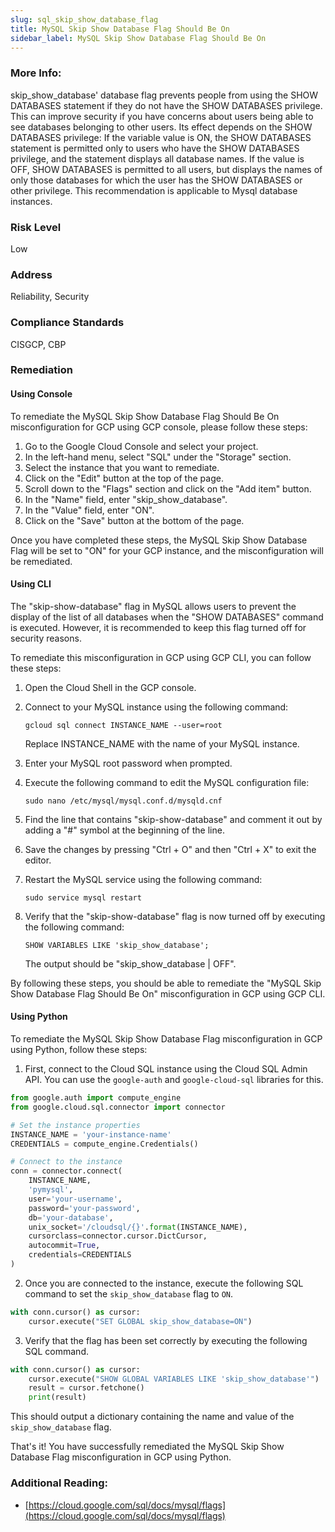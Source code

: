 ```yaml
---
slug: sql_skip_show_database_flag
title: MySQL Skip Show Database Flag Should Be On
sidebar_label: MySQL Skip Show Database Flag Should Be On
---
```


### More Info:

skip_show_database' database flag prevents people from using the SHOW DATABASES statement if they do not have the SHOW DATABASES privilege. This can improve security if you have concerns about users being able to see databases belonging to other users. Its effect depends on the SHOW DATABASES privilege: If the variable value is ON, the SHOW DATABASES statement is permitted only to users who have the SHOW DATABASES privilege, and the statement displays all database names. If the value is OFF, SHOW DATABASES is permitted to all users, but displays the names of only those databases for which the user has the SHOW DATABASES or other privilege. This recommendation is applicable to Mysql database instances.

### Risk Level

Low

### Address

Reliability, Security

### Compliance Standards

CISGCP, CBP

### Remediation

#### Using Console

To remediate the MySQL Skip Show Database Flag Should Be On misconfiguration for GCP using GCP console, please follow these steps:

1. Go to the Google Cloud Console and select your project.
2. In the left-hand menu, select "SQL" under the "Storage" section.
3. Select the instance that you want to remediate.
4. Click on the "Edit" button at the top of the page.
5. Scroll down to the "Flags" section and click on the "Add item" button.
6. In the "Name" field, enter "skip_show_database".
7. In the "Value" field, enter "ON".
8. Click on the "Save" button at the bottom of the page.

Once you have completed these steps, the MySQL Skip Show Database Flag will be set to "ON" for your GCP instance, and the misconfiguration will be remediated.

#### Using CLI

The "skip-show-database" flag in MySQL allows users to prevent the display of the list of all databases when the "SHOW DATABASES" command is executed. However, it is recommended to keep this flag turned off for security reasons. 

To remediate this misconfiguration in GCP using GCP CLI, you can follow these steps:

1. Open the Cloud Shell in the GCP console.
2. Connect to your MySQL instance using the following command:

   ```
   gcloud sql connect INSTANCE_NAME --user=root
   ```

   Replace INSTANCE_NAME with the name of your MySQL instance.

3. Enter your MySQL root password when prompted.
4. Execute the following command to edit the MySQL configuration file:

   ```
   sudo nano /etc/mysql/mysql.conf.d/mysqld.cnf
   ```

5. Find the line that contains "skip-show-database" and comment it out by adding a "#" symbol at the beginning of the line.
6. Save the changes by pressing "Ctrl + O" and then "Ctrl + X" to exit the editor.
7. Restart the MySQL service using the following command:

   ```
   sudo service mysql restart
   ```

8. Verify that the "skip-show-database" flag is now turned off by executing the following command:

   ```
   SHOW VARIABLES LIKE 'skip_show_database';
   ```

   The output should be "skip_show_database | OFF".

By following these steps, you should be able to remediate the "MySQL Skip Show Database Flag Should Be On" misconfiguration in GCP using GCP CLI.

#### Using Python

To remediate the MySQL Skip Show Database Flag misconfiguration in GCP using Python, follow these steps:

1. First, connect to the Cloud SQL instance using the Cloud SQL Admin API. You can use the `google-auth` and `google-cloud-sql` libraries for this.

```python
from google.auth import compute_engine
from google.cloud.sql.connector import connector

# Set the instance properties
INSTANCE_NAME = 'your-instance-name'
CREDENTIALS = compute_engine.Credentials()

# Connect to the instance
conn = connector.connect(
    INSTANCE_NAME,
    'pymysql',
    user='your-username',
    password='your-password',
    db='your-database',
    unix_socket='/cloudsql/{}'.format(INSTANCE_NAME),
    cursorclass=connector.cursor.DictCursor,
    autocommit=True,
    credentials=CREDENTIALS
)
```

2. Once you are connected to the instance, execute the following SQL command to set the `skip_show_database` flag to `ON`.

```python
with conn.cursor() as cursor:
    cursor.execute("SET GLOBAL skip_show_database=ON")
```

3. Verify that the flag has been set correctly by executing the following SQL command.

```python
with conn.cursor() as cursor:
    cursor.execute("SHOW GLOBAL VARIABLES LIKE 'skip_show_database'")
    result = cursor.fetchone()
    print(result)
```

This should output a dictionary containing the name and value of the `skip_show_database` flag.

That's it! You have successfully remediated the MySQL Skip Show Database Flag misconfiguration in GCP using Python.


### Additional Reading:

- [https://cloud.google.com/sql/docs/mysql/flags](https://cloud.google.com/sql/docs/mysql/flags) 

